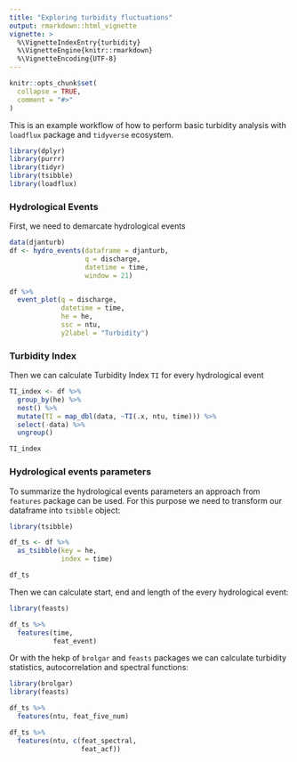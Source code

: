 ```yaml
---
title: "Exploring turbidity fluctuations"
output: rmarkdown::html_vignette
vignette: >
  %\VignetteIndexEntry{turbidity}
  %\VignetteEngine{knitr::rmarkdown}
  %\VignetteEncoding{UTF-8}
---
```


```r
knitr::opts_chunk$set(
  collapse = TRUE,
  comment = "#>"
)
```

This is an example workflow of how to perform basic turbidity analysis with `loadflux` package and `tidyverse` ecosystem.

```r
library(dplyr)
library(purrr)
library(tidyr)
library(tsibble)
library(loadflux)
```

### Hydrological Events
First, we need to demarcate hydrological events

```r
data(djanturb)
df <- hydro_events(dataframe = djanturb,
                   q = discharge,
                   datetime = time,
                   window = 21)

df %>% 
  event_plot(q = discharge,
             datetime = time,
             he = he,
             ssc = ntu,
             y2label = "Turbidity")

```

### Turbidity Index
Then we can calculate Turbidity Index `TI` for every hydrological event

```r

TI_index <- df %>% 
  group_by(he) %>% 
  nest() %>% 
  mutate(TI = map_dbl(data, ~TI(.x, ntu, time))) %>% 
  select(-data) %>% 
  ungroup()

TI_index

```

### Hydrological events parameters

To summarize the hydrological events parameters an approach from `features` package can be used. For this purpose we need to transform our dataframe into `tsibble` object:

```r
library(tsibble)

df_ts <- df %>% 
  as_tsibble(key = he,
             index = time)

df_ts
```

Then we can calculate start, end and length of the every hydrological event:
```r
library(feasts)

df_ts %>% 
  features(time,
           feat_event)

```

Or with the hekp of `brolgar` and `feasts` packages we can calculate turbidity statistics, autocorrelation and spectral functions:

```r
library(brolgar)
library(feasts)

df_ts %>% 
  features(ntu, feat_five_num)

df_ts %>% 
  features(ntu, c(feat_spectral,
                  feat_acf))

```

